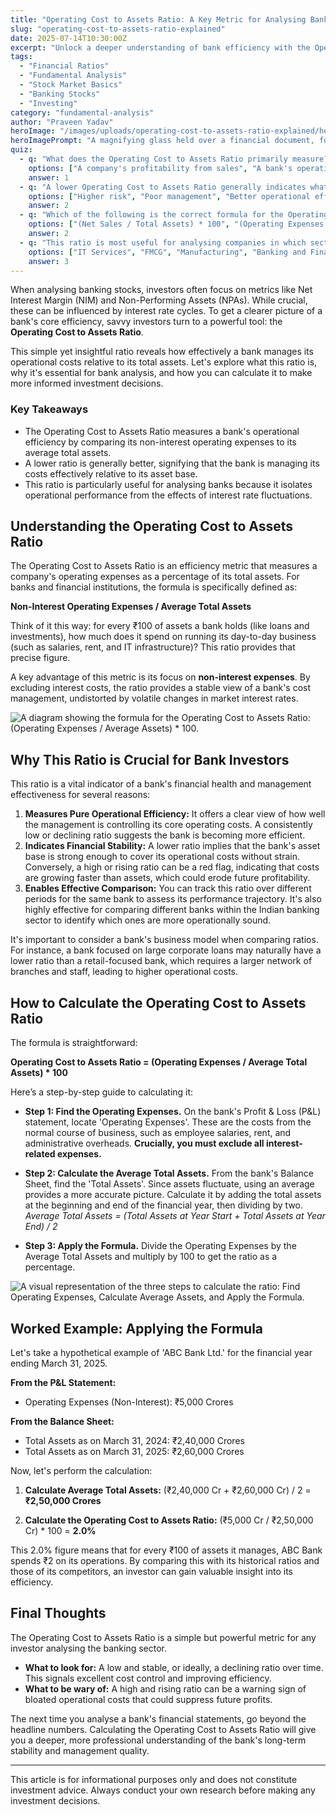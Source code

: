 ```yaml
---
title: "Operating Cost to Assets Ratio: A Key Metric for Analysing Banks"
slug: "operating-cost-to-assets-ratio-explained"
date: 2025-07-14T10:30:00Z
excerpt: "Unlock a deeper understanding of bank efficiency with the Operating Cost to Assets Ratio. Learn the formula, why a lower ratio is better, and how to use this key metric for smarter investment decisions in the Indian banking sector."
tags:
  - "Financial Ratios"
  - "Fundamental Analysis"
  - "Stock Market Basics"
  - "Banking Stocks"
  - "Investing"
category: "fundamental-analysis"
author: "Praveen Yadav"
heroImage: "/images/uploads/operating-cost-to-assets-ratio-explained/hero-image.jpg"
heroImagePrompt: "A magnifying glass held over a financial document, focusing on a chart that shows the Operating Cost to Assets Ratio, with Indian rupee symbols in the background."
quiz:
  - q: "What does the Operating Cost to Assets Ratio primarily measure?"
    options: ["A company's profitability from sales", "A bank's operational efficiency", "The total debt of a company", "The return on shareholder equity"]
    answer: 1
  - q: "A lower Operating Cost to Assets Ratio generally indicates what?"
    options: ["Higher risk", "Poor management", "Better operational efficiency", "Higher interest income"]
    answer: 2
  - q: "Which of the following is the correct formula for the Operating Cost to Assets Ratio?"
    options: ["(Net Sales / Total Assets) * 100", "(Operating Expenses / Net Sales) * 100", "(Operating Expenses / Average Assets) * 100", "(Total Debt / Total Assets) * 100"]
    answer: 2
  - q: "This ratio is most useful for analysing companies in which sector?"
    options: ["IT Services", "FMCG", "Manufacturing", "Banking and Financial Services"]
    answer: 3
---
```


When analysing banking stocks, investors often focus on metrics like Net Interest Margin (NIM) and Non-Performing Assets (NPAs). While crucial, these can be influenced by interest rate cycles. To get a clearer picture of a bank's core efficiency, savvy investors turn to a powerful tool: the **Operating Cost to Assets Ratio**.

This simple yet insightful ratio reveals how effectively a bank manages its operational costs relative to its total assets. Let's explore what this ratio is, why it's essential for bank analysis, and how you can calculate it to make more informed investment decisions.

### Key Takeaways
*   The Operating Cost to Assets Ratio measures a bank's operational efficiency by comparing its non-interest operating expenses to its average total assets.
*   A lower ratio is generally better, signifying that the bank is managing its costs effectively relative to its asset base.
*   This ratio is particularly useful for analysing banks because it isolates operational performance from the effects of interest rate fluctuations.

## Understanding the Operating Cost to Assets Ratio

The Operating Cost to Assets Ratio is an efficiency metric that measures a company's operating expenses as a percentage of its total assets. For banks and financial institutions, the formula is specifically defined as:

**Non-Interest Operating Expenses / Average Total Assets**

Think of it this way: for every ₹100 of assets a bank holds (like loans and investments), how much does it spend on running its day-to-day business (such as salaries, rent, and IT infrastructure)? This ratio provides that precise figure.

A key advantage of this metric is its focus on **non-interest expenses**. By excluding interest costs, the ratio provides a stable view of a bank's cost management, undistorted by volatile changes in market interest rates.

![A diagram showing the formula for the Operating Cost to Assets Ratio: (Operating Expenses / Average Assets) * 100.](/images/uploads/operating-cost-to-assets-ratio-explained/formula-diagram.png)

## Why This Ratio is Crucial for Bank Investors

This ratio is a vital indicator of a bank's financial health and management effectiveness for several reasons:

1.  **Measures Pure Operational Efficiency:** It offers a clear view of how well the management is controlling its core operating costs. A consistently low or declining ratio suggests the bank is becoming more efficient.
2.  **Indicates Financial Stability:** A lower ratio implies that the bank's asset base is strong enough to cover its operational costs without strain. Conversely, a high or rising ratio can be a red flag, indicating that costs are growing faster than assets, which could erode future profitability.
3.  **Enables Effective Comparison:** You can track this ratio over different periods for the same bank to assess its performance trajectory. It's also highly effective for comparing different banks within the Indian banking sector to identify which ones are more operationally sound.

It's important to consider a bank's business model when comparing ratios. For instance, a bank focused on large corporate loans may naturally have a lower ratio than a retail-focused bank, which requires a larger network of branches and staff, leading to higher operational costs.

## How to Calculate the Operating Cost to Assets Ratio

The formula is straightforward:

**Operating Cost to Assets Ratio = (Operating Expenses / Average Total Assets) * 100**

Here’s a step-by-step guide to calculating it:

*   **Step 1: Find the Operating Expenses.**
    On the bank's Profit & Loss (P&L) statement, locate 'Operating Expenses'. These are the costs from the normal course of business, such as employee salaries, rent, and administrative overheads. **Crucially, you must exclude all interest-related expenses.**

*   **Step 2: Calculate the Average Total Assets.**
    From the bank's Balance Sheet, find the 'Total Assets'. Since assets fluctuate, using an average provides a more accurate picture. Calculate it by adding the total assets at the beginning and end of the financial year, then dividing by two.
    *Average Total Assets = (Total Assets at Year Start + Total Assets at Year End) / 2*

*   **Step 3: Apply the Formula.**
    Divide the Operating Expenses by the Average Total Assets and multiply by 100 to get the ratio as a percentage.

![A visual representation of the three steps to calculate the ratio: Find Operating Expenses, Calculate Average Assets, and Apply the Formula.](/images/uploads/operating-cost-to-assets-ratio-explained/calculation-steps.png)

## Worked Example: Applying the Formula

Let's take a hypothetical example of 'ABC Bank Ltd.' for the financial year ending March 31, 2025.

**From the P&L Statement:**
*   Operating Expenses (Non-Interest): ₹5,000 Crores

**From the Balance Sheet:**
*   Total Assets as on March 31, 2024: ₹2,40,000 Crores
*   Total Assets as on March 31, 2025: ₹2,60,000 Crores

Now, let's perform the calculation:

1.  **Calculate Average Total Assets:**
    (₹2,40,000 Cr + ₹2,60,000 Cr) / 2 = **₹2,50,000 Crores**

2.  **Calculate the Operating Cost to Assets Ratio:**
    (₹5,000 Cr / ₹2,50,000 Cr) * 100 = **2.0%**

This 2.0% figure means that for every ₹100 of assets it manages, ABC Bank spends ₹2 on its operations. By comparing this with its historical ratios and those of its competitors, an investor can gain valuable insight into its efficiency.

## Final Thoughts

The Operating Cost to Assets Ratio is a simple but powerful metric for any investor analysing the banking sector.

*   **What to look for:** A low and stable, or ideally, a declining ratio over time. This signals excellent cost control and improving efficiency.
*   **What to be wary of:** A high and rising ratio can be a warning sign of bloated operational costs that could suppress future profits.

The next time you analyse a bank's financial statements, go beyond the headline numbers. Calculating the Operating Cost to Assets Ratio will give you a deeper, more professional understanding of the bank's long-term stability and management quality.

---
This article is for informational purposes only and does not constitute investment advice. Always conduct your own research before making any investment decisions.